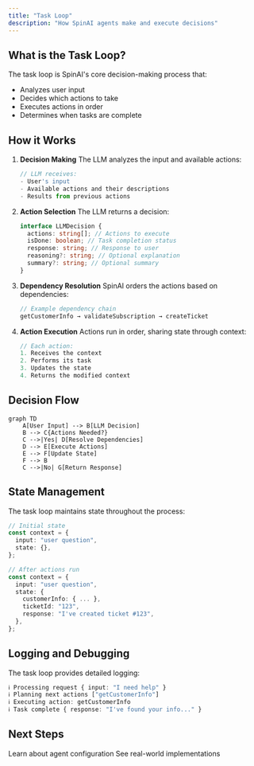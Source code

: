 ```yaml
---
title: "Task Loop"
description: "How SpinAI agents make and execute decisions"
---
```


## What is the Task Loop?

The task loop is SpinAI's core decision-making process that:

- Analyzes user input
- Decides which actions to take
- Executes actions in order
- Determines when tasks are complete

## How it Works

1. **Decision Making**
   The LLM analyzes the input and available actions:

   ```typescript
   // LLM receives:
   - User's input
   - Available actions and their descriptions
   - Results from previous actions
   ```

2. **Action Selection**
   The LLM returns a decision:

   ```typescript
   interface LLMDecision {
     actions: string[]; // Actions to execute
     isDone: boolean; // Task completion status
     response: string; // Response to user
     reasoning?: string; // Optional explanation
     summary?: string; // Optional summary
   }
   ```

3. **Dependency Resolution**
   SpinAI orders the actions based on dependencies:

   ```typescript
   // Example dependency chain
   getCustomerInfo → validateSubscription → createTicket
   ```

4. **Action Execution**
   Actions run in order, sharing state through context:
   ```typescript
   // Each action:
   1. Receives the context
   2. Performs its task
   3. Updates the state
   4. Returns the modified context
   ```

## Decision Flow

```mermaid
graph TD
    A[User Input] --> B[LLM Decision]
    B --> C{Actions Needed?}
    C -->|Yes| D[Resolve Dependencies]
    D --> E[Execute Actions]
    E --> F[Update State]
    F --> B
    C -->|No| G[Return Response]
```

## State Management

The task loop maintains state throughout the process:

```typescript
// Initial state
const context = {
  input: "user question",
  state: {},
};

// After actions run
const context = {
  input: "user question",
  state: {
    customerInfo: { ... },
    ticketId: "123",
    response: "I've created ticket #123",
  },
};
```

## Logging and Debugging

The task loop provides detailed logging:

```typescript
ℹ️ Processing request { input: "I need help" }
ℹ️ Planning next actions ["getCustomerInfo"]
ℹ️ Executing action: getCustomerInfo
ℹ️ Task complete { response: "I've found your info..." }
```

## Next Steps

<CardGroup>
  <Card title="Agents" icon="robot" href="/core-concepts/agents">
    Learn about agent configuration
  </Card>
  <Card title="Examples" icon="lightbulb" href="/examples">
    See real-world implementations
  </Card>
</CardGroup>

